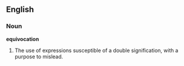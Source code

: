 ==English==

===Noun===

'''equivocation'''

#The use of expressions susceptible of a double signification, with a purpose to mislead.